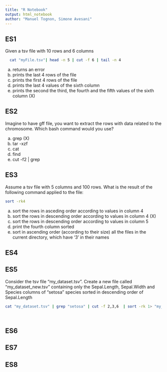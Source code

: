 ```yaml
---
title: "R Notebook"
output: html_notebook
author: "Manuel Tognon, Simone Avesani"
---
```


## ES1

Given a tsv file with 10 rows and 6 columns
```bash
  cat "myFile.tsv"| head -n 5 | cut -f 6 | tail -n 4 

```
a) returns an error
b) prints the last 4 rows of the file
c) prints the first 4 rows of the file
d) prints the last 4 values of the sixth column
e) prints the second the third, the fourth and the fifth values of the sixth column (X)



## ES2
Imagine to have gff file, you want to extract the rows with data related to the chromosome.
Which bash command would you use?

a) grep (X)
b) tar -xzf
c) cat
d) find
e) cut -f2 | grep  



## ES3

Assume a tsv file with 5 columns and 100 rows.
What is the result of the following command applied to the file:

```bash
sort -rk4

```
a) sort the rows in asceding order according to values in column 4
b) sort the rows in descending order according to values in column 4 (X)
c) sort the rows in descending order according to values in column 5
d) print the fourth column sorted 
e) sort in ascending order (according to their size) all the files in the current directory, which have '3' in their names
 

## ES4



## ES5

Consider the tsv file "my_dataset.tsv". 
Create a new file called "my_dataset_new.tsv" containing only the Sepal.Length, Sepal.Width and Species columns of "setosa" species sorted in descending order of Sepal.Length

```bash

cat "my_dataset.tsv" | grep "setosa" | cut -f 2,3,6  | sort -rk 1> "my_dataset_new.tsv"
 



```


## ES6

## ES7

## ES8 
